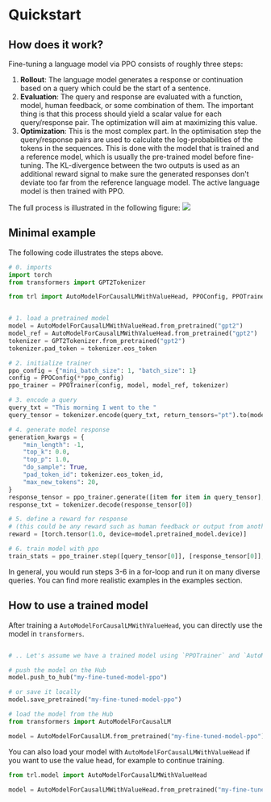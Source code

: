# Quickstart

## How does it work?

Fine-tuning a language model via PPO consists of roughly three steps:

1. **Rollout**: The language model generates a response or continuation based on a query which could be the start of a sentence.
2. **Evaluation**: The query and response are evaluated with a function, model, human feedback, or some combination of them. The important thing is that this process should yield a scalar value for each query/response pair. The optimization will aim at maximizing this value.
3. **Optimization**: This is the most complex part. In the optimisation step the query/response pairs are used to calculate the log-probabilities of the tokens in the sequences. This is done with the model that is trained and a reference model, which is usually the pre-trained model before fine-tuning. The KL-divergence between the two outputs is used as an additional reward signal to make sure the generated responses don't deviate too far from the reference language model. The active language model is then trained with PPO.

The full process is illustrated in the following figure:
<img src="https://huggingface.co/datasets/trl-internal-testing/example-images/resolve/main/images/trl_overview.png"/>

## Minimal example

The following code illustrates the steps above. 

```python
# 0. imports
import torch
from transformers import GPT2Tokenizer

from trl import AutoModelForCausalLMWithValueHead, PPOConfig, PPOTrainer


# 1. load a pretrained model
model = AutoModelForCausalLMWithValueHead.from_pretrained("gpt2")
model_ref = AutoModelForCausalLMWithValueHead.from_pretrained("gpt2")
tokenizer = GPT2Tokenizer.from_pretrained("gpt2")
tokenizer.pad_token = tokenizer.eos_token

# 2. initialize trainer
ppo_config = {"mini_batch_size": 1, "batch_size": 1}
config = PPOConfig(**ppo_config)
ppo_trainer = PPOTrainer(config, model, model_ref, tokenizer)

# 3. encode a query
query_txt = "This morning I went to the "
query_tensor = tokenizer.encode(query_txt, return_tensors="pt").to(model.pretrained_model.device)

# 4. generate model response
generation_kwargs = {
    "min_length": -1,
    "top_k": 0.0,
    "top_p": 1.0,
    "do_sample": True,
    "pad_token_id": tokenizer.eos_token_id,
    "max_new_tokens": 20,
}
response_tensor = ppo_trainer.generate([item for item in query_tensor], return_prompt=False, **generation_kwargs)
response_txt = tokenizer.decode(response_tensor[0])

# 5. define a reward for response
# (this could be any reward such as human feedback or output from another model)
reward = [torch.tensor(1.0, device=model.pretrained_model.device)]

# 6. train model with ppo
train_stats = ppo_trainer.step([query_tensor[0]], [response_tensor[0]], reward)
```

In general, you would run steps 3-6 in a for-loop and run it on many diverse queries. You can find more realistic examples in the examples section. 

## How to use a trained model

After training a `AutoModelForCausalLMWithValueHead`, you can directly use the model in `transformers`.
```python

# .. Let's assume we have a trained model using `PPOTrainer` and `AutoModelForCausalLMWithValueHead`

# push the model on the Hub
model.push_to_hub("my-fine-tuned-model-ppo")

# or save it locally
model.save_pretrained("my-fine-tuned-model-ppo")

# load the model from the Hub
from transformers import AutoModelForCausalLM

model = AutoModelForCausalLM.from_pretrained("my-fine-tuned-model-ppo")
```

You can also load your model with `AutoModelForCausalLMWithValueHead` if you want to use the value head, for example to continue training.

```python
from trl.model import AutoModelForCausalLMWithValueHead

model = AutoModelForCausalLMWithValueHead.from_pretrained("my-fine-tuned-model-ppo")
```
